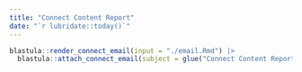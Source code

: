 ```yaml
---
title: "Connect Content Report"
date: "`r lubridate::today()`"
---
```


```r
blastula::render_connect_email(input = "./email.Rmd") |>
  blastula::attach_connect_email(subject = glue("Connect Content Report - {today()}"))
```
